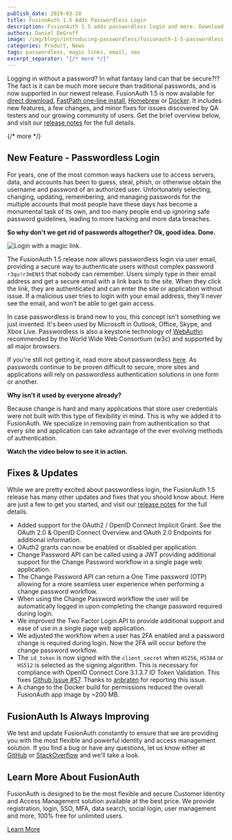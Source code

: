 ```yaml
---
publish_date: 2019-03-28 
title: FusionAuth 1.5 Adds Passwordless Login
description: FusionAuth 1.5 adds passwordless login and more. Download and upgrade now!
authors: Daniel DeGroff
image: /img/blogs/introducing-passwordless/fusionauth-1-5-passwordless.png
categories: Product, News
tags: passwordless, magic links, email, sms
excerpt_separator: "{/* more */}"
---
```


Logging in without a password? In what fantasy land can that be secure?!? The fact is it can be much more secure than traditional passwords, and is now supported in our newest release. FusionAuth 1.5 is now available for [direct download](/download),  [FastPath one-line install](/docs/get-started/download-and-install/fast-path), [Homebrew](/docs/get-started/download-and-install/homebrew) or [Docker](/docs/get-started/download-and-install/docker). It includes new features, a few changes, and minor fixes for issues discovered by QA testers and our growing community of users. Get the brief overview below, and visit our [release notes](/docs/release-notes/archive#version-1-5-0) for the full details.

{/* more */}

## New Feature - Passwordless Login

For years, one of the most common ways hackers use to access servers, data, and accounts has been to guess, steal, phish, or otherwise obtain the username and password of an authorized user. Unfortunately selecting, changing, updating, remembering, and managing passwords for the multiple accounts that most people have these days has become a monumental task of its own, and too many people end up ignoring safe password guidelines, leading to more hacking and more data breaches.

**So why don't we get rid of passwords altogether? Ok, good idea. Done.**

![Login with a magic link.](/img/blogs/introducing-passwordless/login-magic-link.png)

The FusionAuth 1.5 release now allows passwordless login via user email, providing a secure way to authenticate users without complex password `r3qu!r3mENt5` that nobody can remember. Users simply type in their email address and get a secure email with a link back to the site. When they click the link, they are authenticated and can enter the site or application without issue. If a malicious user tries to login with your email address, they'll never see the email, and won't be able to get gain access.

In case passwordless is brand new to you, this concept isn't something we just invented. It's been used by Microsoft in Outlook, Office, Skype, and Xbox Live. Passwordless is also a keystone technology of [WebAuthn](https://www.theverge.com/2019/3/4/18249895/web-authentication-webauthn-world-wide-web-consortium-w3c-standard-browsers) recommended by the World Wide Web Consortium (w3c) and supported by all major browsers. 

If you're still not getting it, read more about passwordless [here](https://nakedsecurity.sophos.com/2018/11/22/the-passwordless-web-explained/). As passwords continue to be proven difficult to secure, more sites and applications will rely on passwordless authentication solutions in one form or another.

**Why isn't it used by everyone already?**

Because change is hard and many applications that store user credentials were not built with this type of flexibility in mind. This is why we added it to FusionAuth. We specialize in removing pain from authentication so that every site and application can take advantage of the ever evolving methods of authentication.

**Watch the video below to see it in action.**

<YouTube id="hMqxo68ZJlw" />

## Fixes & Updates

While we are pretty excited about passwordless login, the FusionAuth 1.5 release has many other updates and fixes that you should know about. Here are just a few to get you started, and visit our [release notes](/docs/release-notes/archive#version-1-5-0) for the full details.

- Added support for the OAuth2 / OpenID Connect Implicit Grant. See the OAuth 2.0 & OpenID Connect Overview and OAuth 2.0 Endpoints for additional information.
- OAuth2 grants can now be enabled or disabled per application.
- Change Password API can be called using a JWT providing additional support for the Change Password workflow in a single page web application.
- The Change Password API can return a One Time password (OTP) allowing for a more seamless user experience when performing a change password workflow.
- When using the Change Password workflow the user will be automatically logged in upon completing the change password required during login.
- We improved the Two Factor Login API to provide additional support and ease of use in a single page web application.
- We adjusted the workflow when a user has 2FA enabled and a password change is required during login. Now the 2FA will occur before the change password workflow.
- The `id_token` is now signed with the `client_secret` when `HS256`, `HS384` or `HS512` is selected as the signing algorithm. This is necessary for compliance with OpenID Connect Core 3.1.3.7 ID Token Validation. This fixes [Github Issue #57](https://github.com/FusionAuth/fusionauth-issues/issues/57 "Jump to GitHub"). Thanks to [anbraten](https://github.com/anbraten) for reporting this issue.
- A change to the Docker build for permissions reduced the overall FusionAuth app image by ~200 MB.


## FusionAuth Is Always Improving
We test and update FusionAuth constantly to ensure that we are providing you with the most flexible and powerful identity and access management solution. If you find a bug or have any questions, let us know either at [GitHub](https://github.com/FusionAuth/fusionauth-issues "Jump to GitHub") or [StackOverflow](https://stackoverflow.com/questions/tagged/fusionauth "Jump to StackOverflow") and we'll take a look.

## Learn More About FusionAuth

FusionAuth is designed to be the most flexible and secure Customer Identity and Access Management solution available at the best price. We provide registration, login, SSO, MFA, data search, social login, user management and more, 100% free for unlimited users.

[Learn More](/ "FusionAuth Home")
